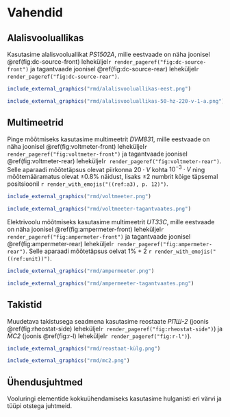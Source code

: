 # Vahendid

## Alalisvooluallikas

Kasutasime alalisvooluallikat *PS1502A*, mille eestvaade on näha joonisel \@ref(fig:dc-source-front) leheküljel`r render_pageref("fig:dc-source-front")` ja tagantvaade joonisel \@ref(fig:dc-source-rear) leheküljel`r render_pageref("fig:dc-source-rear")`.

```r
include_external_graphics("rmd/alalisvooluallikas-eest.png")

```

```r
include_external_graphics("rmd/alalisvooluallikas-50-hz-220-v-1-a.png")

```

## Multimeetrid

Pinge mõõtmiseks kasutasime multimeetrit *DVM831*, mille eestvaade on näha joonisel \@ref(fig:voltmeter-front) leheküljel`r render_pageref("fig:voltmeter-front")` ja tagantvaade joonisel \@ref(fig:voltmeter-rear) leheküljel`r render_pageref("fig:voltmeter-rear")`. Selle aparaadi mõõtetäpsus olevat piirkonna $20 \cdot V$ kohta $10^{-3} \cdot V$ ning mõõtemääramatus olevat $±0.8\%$ näidust, lisaks $±2$ numbrit kõige täpsemal positsioonil `r render_with_emojis("((ref:a3), p. 12)")`.

```r
include_external_graphics("rmd/voltmeeter.png")

```

```r
include_external_graphics("rmd/voltmeeter-tagantvaates.png")

```

Elektrivoolu mõõtmiseks kasutasime multimeetrit *UT33C*, mille eestvaade on näha joonisel \@ref(fig:ampermeter-front) leheküljel`r render_pageref("fig:ampermeter-front")` ja tagantvaade joonisel \@ref(fig:ampermeter-rear) leheküljel`r render_pageref("fig:ampermeter-rear")`. Selle aparaadi mõõtetäpsus oelvat $1\% + 2$ `r render_with_emojis("((ref:unit))")`.

```r
include_external_graphics("rmd/ampermeeter.png")

```

```r
include_external_graphics("rmd/ampermeeter-tagantvaates.png")

```

## Takistid

Muudetava takistusega seadmena kasutasime reostaate *РПШ-2* (joonis \@ref(fig:rheostat-side) leheküljel`r render_pageref("fig:rheostat-side")`) ja *MC2* (joonis \@ref(fig:r-l) leheküljel`r render_pageref("fig:r-l")`).

```r
include_external_graphics("rmd/reostaat-külg.png")

```

```r
include_external_graphics("rmd/mc2.png")

```

## Ühendusjuhtmed

Vooluringi elementide kokkuühendamiseks kasutasime hulganisti eri värvi ja tüüpi otstega juhtmeid.
